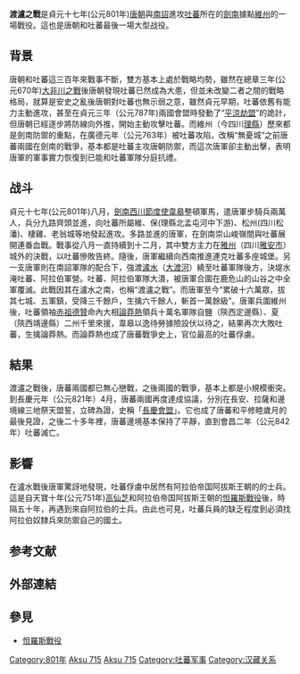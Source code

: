 {{Unreferenced|time=2020-07-22T21:14:41+00:00}}
{{Infobox military conflict
| image= Min sichuan rivermap.png
| image_size = 280
|conflict=渡瀘之戰
|place=[[維州_(唐朝)|維州]]、[[瀘水|瀘水]]
|result= 唐朝、南詔勝利
|combatant1=[[唐朝|唐朝]]<br />[[南詔|南詔]]
|combatant2=[[吐蕃|吐蕃]]<br />[[阿拉伯帝国|阿拉伯帝国]][[阿拔斯王朝|阿拔斯王朝]]的奴隸兵
|commander1= [[韋皋|韋皋]]
|commander2= [[論莽熱|論莽熱]]
|strength1= 兩萬人
|strength2= 二十六萬人
|casualties1= 不詳
|casualties2=  至少一萬餘人|}}

'''渡瀘之戰'''是貞元十七年(公元801年)[[唐朝|唐朝]]與[[南詔|南詔]]進攻[[吐蕃|吐蕃]]所在的[[劍南道|劍南]]據點[[維州_(唐朝)|維州]]的一場戰役。這也是唐朝和吐蕃最後一場大型战役。

==背景==
唐朝和吐蕃這三百年來戰事不斷，雙方基本上處於戰略均勢，雖然在總章三年(公元670年)[[大非川之戰|大非川之戰]]後唐朝發現吐蕃已然成為大患，但並未改變二者之間的戰略格局，就算是安史之亂後唐朝對吐蕃也無示弱之意，雖然貞元早期，吐蕃依舊有能力主動進攻，甚至在貞元三年（公元787年)兩國會盟時發動了“[[平涼劫盟|平涼劫盟]]”的詭計，但唐朝已經逐步將防線向外推，開始主動攻擊吐蕃。而維州（今四川[[理縣|理縣]]）歷來都是劍南防禦的重點，在廣德元年（公元763年）被吐蕃攻陷，改稱“無憂城”之前唐蕃兩國在劍南的戰爭，基本都是吐蕃主攻唐朝防禦，而這次唐軍卻主動出擊，表明唐軍的軍事實力恢復到已能和吐蕃軍隊分庭抗禮。

==战斗==
貞元十七年(公元801年)八月，[[劍南西川節度使|劍南西川節度使]][[韋皋|韋皋]]整頓軍馬，遣唐軍步騎兵兩萬人，兵分九路齊頭並進，向吐蕃所屬維、保(理縣北孟屯河中下游)、松州(四川松潘)、棲雞、老翁城等地發起進攻。多路並進的唐軍，在劍南崇山峻嶺間與吐蕃展開連番血戰。戰事從八月一直持續到十二月，其中雙方主力在[[雅州|雅州]]（四川[[雅安市|雅安市]]）城外的決戰，以吐蕃慘敗告終。隨後，唐軍繼續向西南推進連克吐蕃多座城堡。另一支唐軍則在南詔軍隊的配合下，強渡[[瀘水|瀘水]]（[[大渡河|大渡河]]）繞至吐蕃軍隊後方，決堤水淹吐蕃、阿拉伯軍營。吐蕃、阿拉伯軍隊大潰，被唐軍合圍在鹿危山的山谷之中全軍覆滅。此戰因其在瀘水之南，也稱“渡瀘之戰”。而唐軍至今“累破十六萬眾，拔其七城、五軍鎮，受降三千餘戶，生擒六千餘人，斬首一萬餘級”。唐軍兵圍維州後，吐蕃領袖[[赤祖德贊|赤祖德贊]]命內大相[[論莽熱|論莽熱]]領兵十萬名軍隊自鹽（陝西定邊縣）、夏（陝西靖邊縣）二州千里來援，韋皋以逸待勞據險設伏以待之，結果再次大敗吐蕃，生擒論莽熱。而論莽熱也成了唐蕃戰爭史上，官位最高的吐蕃俘虜。

==結果==
渡瀘之戰後，唐蕃兩國都已無心戀戰，之後兩國的戰爭，基本上都是小規模衝突。到長慶元年（公元821年）4月，唐蕃兩國再度達成協議，分別在長安、拉薩和邊境線三地祭天盟誓，立碑為證，史稱「[[長慶會盟|長慶會盟]]」。它也成了唐蕃和平修睦歲月的最後見證，之後二十多年裡，唐蕃邊境基本保持了平靜，直到會昌二年（公元842年）吐蕃滅亡。

==影響==
在瀘水戰後唐軍驚訝地發現，吐蕃俘虜中居然有阿拉伯帝国阿拔斯王朝的的士兵。這是自天寶十年(公元751年)[[高仙芝|高仙芝]]和阿拉伯帝国阿拔斯王朝的[[怛羅斯戰役|怛羅斯戰役]]後，時隔五十年，再遇到來自阿拉伯的士兵。由此也可見，吐蕃兵員的缺乏程度到必須找阿拉伯奴隸兵來防禦自己的國土。

==参考文献==
{{Reflist}}
== 外部連結 ==

== 參見 ==
*[[怛羅斯戰役|怛羅斯戰役]]



[[Category:801年|Category:801年]]
[[Category:阿拔斯王朝軍事史|Aksu 715]]
[[Category:唐朝战役|Aksu 715]]
[[Category:吐蕃军事|Category:吐蕃军事]]
[[Category:汉藏关系|Category:汉藏关系]]